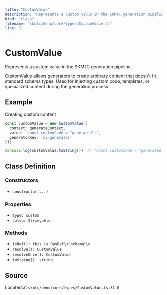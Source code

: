 ```yaml
---
title: "CustomValue"
description: "Represents a custom value in the SKMTC generation pipeline."
kind: "class"
filename: "skmtc/deno/core/types/CustomValue.ts"
line: 31
---
```


# CustomValue

Represents a custom value in the SKMTC generation pipeline.

CustomValue allows generators to create arbitrary content that doesn't fit
standard schema types. Used for injecting custom code, templates, or specialized
content during the generation process.


## Example

Creating custom content
```typescript
const customValue = new CustomValue({
  context: generateContext,
  value: 'const customCode = "generated";',
  generatorKey: 'my-generator'
});

console.log(customValue.toString()); // "const customCode = "generated";"
```

## Class Definition

### Constructors

- `constructor(...)`

### Properties

- `type: custom`
- `value: Stringable`

### Methods

- `isRef(): this is OasRef\<"schema"\>`
- `resolve(): CustomValue`
- `resolveOnce(): CustomValue`
- `toString(): string`

## Source

Located at `skmtc/deno/core/types/CustomValue.ts:31:0`
